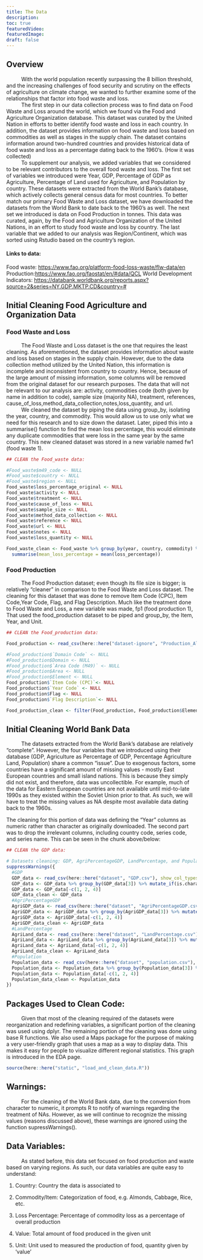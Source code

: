 ```yaml
---
title: The Data
description: 
toc: true 
featuredVideo: 
featuredImage: 
draft: false
---
```




## Overview

|           With the world population recently surpassing the 8 billion threshold, and the increasing challenges of food security and scrutiny on the effects of agriculture on climate change, we wanted to further examine some of the relationships that factor into food waste and loss. 

|           The first step in our data collection process was to find data on Food Waste and Loss around the world, which we found via the Food and Agriculture Organization database. This dataset was curated by the United Nation in efforts to better identify food waste and loss in each country. In addition, the dataset provides information on food waste and loss based on commodities as well as stages in the supply chain. The dataset contains information around two-hundred countries and provides historical data of food waste and loss as a percentage dating back to the 1960's. (How it was collected) 

|           To supplement our analysis, we added variables that we considered to be relevant contributors to the overall food waste and loss. The first set of variables we introduced were Year, GDP, Percentage of GDP as Agriculture, Percentage of Land used for Agriculture, and Population by country. These datasets were extracted from the World Bank’s database, which actively collects general census data for most countries. To better match our primary Food Waste and Loss dataset, we have downloaded the datasets from the World Bank to date back to the 1960's as well. The next set we introduced is data on Food Production in tonnes. This data was curated, again, by the Food and Agriculture Organization of the United Nations, in an effort to study food waste and loss by country. The last variable that we added to our analysis was Region/Continent, which was sorted using Rstudio based on the country’s region. 

#### Links to data:
Food waste: [https://www.fao.org/platform-food-loss-waste/flw-data/en](https://www.fao.org/platform-food-loss-waste/flw-data/en)
Production:[https://www.fao.org/faostat/en/#data/QCL](https://www.fao.org/faostat/en/#data/QCL)
World Development Indicators: [https://databank.worldbank.org/reports.aspx?source=2&series=NY.GDP.MKTP.CD&country=#](https://databank.worldbank.org/reports.aspx?source=2&series=NY.GDP.MKTP.CD&country=#)


## Initial Cleaning Food Agriculture and Organization Data 


### Food Waste and Loss

|           The Food Waste and Loss dataset is the one that requires the least cleaning. As aforementioned, the dataset provides information about waste and loss based on stages in the supply chain. However, due to the data collection method utilized by the United Nation, this information is incomplete and inconsistent from country to country. Hence, because of the large amount of missing information, some columns will be removed from the original dataset for our research purposes. The data that will not be relevant to our analysis are: activity, commodities code (both given by name in addition to code), sample size (majority NA), treatment, references, cause_of_loss,method_data_collection,notes,loss_quantity, and url. 

|           We cleaned the dataset by piping the data using group_by, isolating the year, country, and commodity. This would allow us to use only what we need for this research and to size down the dataset. Later, piped this into a summarise() function to find the mean loss percentage, this would eliminate any duplicate commodities that were loss in the same year by the same country. This new cleaned dataset was stored in a new variable named fw1 (food waste 1).

```r
## CLEAN the Food_waste data:

#Food_waste$m49_code <- NULL 
#Food_waste$country <- NULL 
#Food_waste$region <- NULL
Food_waste$loss_percentage_original <- NULL
Food_waste$activity <- NULL
Food_waste$treatment <- NULL
Food_waste$cause_of_loss <- NULL
Food_waste$sample_size <- NULL
Food_waste$method_data_collection <- NULL
Food_waste$reference <- NULL
Food_waste$url <- NULL
Food_waste$notes <- NULL
Food_waste$loss_quantity <- NULL

Food_waste_clean <- Food_waste %>% group_by(year, country, commodity) %>%
  summarise(mean_loss_percentage = mean(loss_percentage))
```

### Food Production

|           The Food Production dataset; even though its file size is bigger; is relatively “cleaner” in comparison to the Food Waste and Loss dataset. The cleaning for this dataset that was done to remove Item Code (CPC), Item Code,Year Code, Flag, and Flag Description. Much like the treatment done to Food Waste and Loss, a new variable was made, fp1 (food production 1), That used the food_production dataset to be piped and group_by, the Item, Year, and Unit. 

```r
## CLEAN the Food_production data:

Food_production <- read_csv(here::here("dataset-ignore", "Production_All(Normalized).csv"))

#Food_production$`Domain Code` <- NULL 
#Food_production$Domain <- NULL 
#Food_production$`Area Code (M49)` <- NULL
#Food_production$Area <- NULL
#Food_production$Element <- NULL
Food_production$`Item Code (CPC)`<- NULL
Food_production$`Year Code` <- NULL
Food_production$Flag <- NULL
Food_production$`Flag Description`<- NULL

Food_production_clean <- filter(Food_production, Food_production$Element == "Production")
```

## Initial Cleaning World Bank Data

|           The datasets extracted from the World Bank’s database are relatively “complete”. However, the four variables that we introduced using their database (GDP, Agriculture as Percentage of GDP, Percentage Agriculture Land, Population) share a common “issue”. Due to exogenous factors, some countries have a significant amount of missing values - mostly East European countries and small island nations. This is because they simply did not exist, and therefore, data was uncollectible. For example, much of the data for Eastern European countries are not available until mid-to-late 1990s as they existed within the Soviet Union prior to that. As such, we will have to treat the missing values as NA despite most available data dating back to the 1960s.

The cleaning for this portion of data was defining the “Year” columns as numeric rather than character as originally downloaded. The second part was to drop the irrelevant columns, including country code, series code, and series name. This can be seen in the chunk above/below:

```r
## CLEAN the GDP data:

# Datasets cleaning: GDP, AgriPercentageGDP, LandPercentage, and Population
suppressWarnings({
  #GDP
  GDP_data <- read_csv(here::here("dataset", "GDP.csv"), show_col_types = F)
  GDP_data <- GDP_data %>% group_by(GDP_data[3]) %>% mutate_if(is.character, as.numeric) %>% ungroup()
  GDP_data <- GDP_data[-c(1, 2, 4)]
  GDP_data_clean <- GDP_data
  #AgriPercentageGDP
  AgriGDP_data <- read_csv(here::here("dataset", "AgriPercentageGDP.csv"), show_col_types = F)
  AgriGDP_data <- AgriGDP_data %>% group_by(AgriGDP_data[3]) %>% mutate_if(is.character, as.numeric) %>% ungroup()
  AgriGDP_data <- AgriGDP_data[-c(1, 2, 4)]
  AgriGDP_data_clean <- AgriGDP_data
  #LandPercentage
  AgriLand_data <- read_csv(here::here("dataset", "LandPercentage.csv"), show_col_types = F)
  AgriLand_data <- AgriLand_data %>% group_by(AgriLand_data[3]) %>% mutate_if(is.character, as.numeric) %>% ungroup()
  AgriLand_data <- AgriLand_data[-c(1, 2, 4)]
  AgriLand_data_clean <- AgriLand_data
  #Population
  Population_data <- read_csv(here::here("dataset", "population.csv"), show_col_types = F)
  Population_data <- Population_data %>% group_by(Population_data[3]) %>% mutate_if(is.character, as.numeric) %>% ungroup()
  Population_data <- Population_data[-c(1, 2, 4)]
  Population_data_clean <- Population_data
})
```


## Packages Used to Clean Code:

|           Given that most of the cleaning required of the datasets were reorganization and redefining variables, a significant portion of the cleaning was used using dplyr. The remaining portion of the cleaning was done using base R functions. 
            We also used a Maps package for the purpose of making a very user-friendly graph that uses a map as a way to display data. This makes it easy for people to visualize different regional statistics. This graph is introduced in the EDA page.

```r
source(here::here("static", "load_and_clean_data.R"))
```

## Warnings:

|           For the cleaning of the World Bank data, due to the conversion from character to numeric, it prompts R to notify of warnings regarding the treatment of NAs. However, as we will continue to recognize the missing values (reasons discussed above), these warnings are ignored using the function supressWarnings(). 

## Data Variables: 

|           As stated before, this data set focused on food production and waste based on varying regions. As such, our data variables are quite easy to understand:

1) Country: Country the data is associated to  

2) Commodity/Item: Categorization of food, e.g. Almonds, Cabbage, Rice, etc.

3) Loss Percentage: Percentage of commodity loss as a percentage of overall production

4) Value: Total amount of food produced in the given unit

5) Unit: Unit used to measured the production of food, quantity given by 'value'







